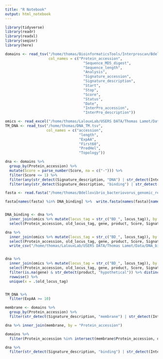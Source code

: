 ```yaml
---
title: "R Notebook"
output: html_notebook
---
```


```r
library(tidyverse)
library(readr)
library(readxl)
library(seqinr)
library(here)
```

```r
domains <- read_tsv("/home/thomas/BioinformaticsTools/Interproscan/Bdellovibrio_bacteriovorus_genomic_refseq.fasta.tsv",
                    col_names = c("Protein_accession",
                                    "Sequence_MD5_digest",
                                    "Sequence_length",
                                    "Analysis",
                                    "Signature_accession", 
                                    "Signature_description",
                                    "Start",
                                    "Stop",
                                    "Score", 
                                    "Status",
                                    "Date", 
                                    "InterPro_accession", 
                                    "InterPro_description"))

omics <- read_excel("/home/thomas/LalouxLab/USERS DATA/Thomas Lamot/Data/Bdellovibrio -omics public data/Bdellovibrio_data_cleaned_v1.xlsx", skip = 3)
TM_DNA <- read_tsv("/home/thomas/DNA_TM.tsv",
                   col_names = c("accession",
                                  "length",
                                  "ExpAA",
                                  "First60",
                                  "PredHel",
                                  "Topology"))
```


```r
dna <- domains %>% 
  group_by(Protein_accession) %>% 
  mutate(Score = parse_number(Score, na = c("-"))) %>% 
  filter(Score <= 1) %>% 
  filter(any(str_detect(Signature_description, "DNA") | str_detect(InterPro_description, "DNA"))) %>% 
  filter(any(str_detect(Signature_description, "binding") | str_detect(InterPro_description, "binding"))) 

fasta <- read.fasta("/home/thomas/Bdellovibrio_bacteriovorus_genomic_refseq.fasta") 

fasta[names(fasta) %in% DNA_binding] %>%  write.fasta(names(fasta)[names(fasta) %in% DNA_binding], "/home/thomas/HD100_DNA_binding.fasta")


DNA_binding <- dna %>%
  inner_join(omics %>% mutate(locus_tag = str_c("BD_", locus_tag)), by = c("Protein_accession" = "locus_tag")) %>% 
  select(Protein_accession, old_locus_tag, gene, product, Score, Signature_description, InterPro_description) %>% unique(x = .$Protein_accession)

dna %>%
  inner_join(omics %>% mutate(locus_tag = str_c("BD_", locus_tag)), by = c("Protein_accession" = "locus_tag")) %>% 
  select(Protein_accession, old_locus_tag, gene, product, Score, Signature_description, InterPro_description) %>% 
  write_csv("/home/thomas/LalouxLab/USERS DATA/Thomas Lamot/Data/DNA_binding_proteins.csv")


dna %>%
  inner_join(omics %>% mutate(locus_tag = str_c("BD_", locus_tag)), by = c("Protein_accession" = "locus_tag")) %>% 
  select(Protein_accession, old_locus_tag, gene, product, Score, Signature_description, InterPro_description) %>% 
  filter(is.na(gene) & str_detect(product, "hypothetical")) %>% distinct() %>% 
  rowwise() %>% 
  unique(x = .$old_locus_tag)


TM_DNA %>% 
  filter(ExpAA >= 10)

```
```r
membrane <- domains %>% 
  group_by(Protein_accession) %>% 
  filter(str_detect(Signature_description, "membrane") | str_detect(InterPro_description, "membrane"))
```
```r
dna %>% inner_join(membrane, by = "Protein_accession")
```

```r
domains %>%  
  filter(Protein_accession %in% intersect(membrane$Protein_accession, dna$Protein_accession))
```
```r
dna %>% 
  filter(str_detect(Signature_description, "binding") | str_detect(InterPro_description, "binding"))
```
